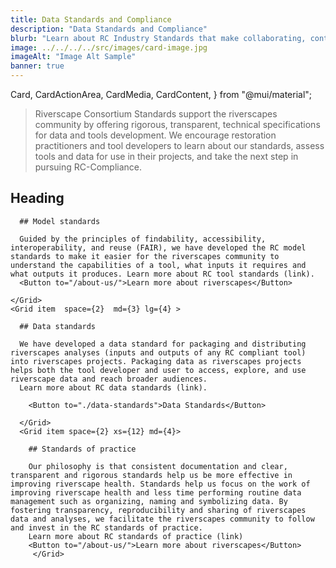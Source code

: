 ```yaml
---
title: Data Standards and Compliance
description: "Data Standards and Compliance"
blurb: "Learn about RC Industry Standards that make collaborating, contributing and sharing easier in a F-A-I-R way."
image: ../../../../src/images/card-image.jpg
imageAlt: "Image Alt Sample"
banner: true
---
```


  Card,
  CardActionArea,
  CardMedia,
  CardContent,
} from "@mui/material";

> Riverscape Consortium Standards support the riverscapes community by offering rigorous, transparent, technical specifications for data and tools development. We encourage restoration practitioners and tool developers to learn about our standards, assess tools and data for use in their projects, and take the next step in pursuing RC-Compliance.

## Heading

<Box>
<Grid container>
    <Grid item space={2}  md={4} lg={4}>

      ## Model standards

      Guided by the principles of findability, accessibility, interoperability, and reuse (FAIR), we have developed the RC model standards to make it easier for the riverscapes community to understand the capabilities of a tool, what inputs it requires and what outputs it produces. Learn more about RC tool standards (link).
      <Button to="/about-us/">Learn more about riverscapes</Button>

    </Grid>
    <Grid item  space={2}  md={3} lg={4} >

      ## Data standards

      We have developed a data standard for packaging and distributing riverscapes analyses (inputs and outputs of any RC compliant tool) into riverscapes projects. Packaging data as riverscapes projects helps both the tool developer and user to access, explore, and use riverscape data and reach broader audiences.
      Learn more about RC data standards (link).
     
        <Button to="./data-standards">Data Standards</Button>  
   
      </Grid>
      <Grid item space={2} xs={12} md={4}>

        ## Standards of practice

        Our philosophy is that consistent documentation and clear, transparent and rigorous standards help us be more effective in improving riverscape health. Standards help us focus on the work of improving riverscape health and less time performing routine data management such as organizing, naming and symbolizing data. By fostering transparency, reproducibility and sharing of riverscapes data and analyses, we facilitate the riverscapes community to follow and invest in the RC standards of practice.
        Learn more about RC standards of practice (link)
        <Button to="/about-us/">Learn more about riverscapes</Button>
         </Grid>

</Grid>
</Box>

